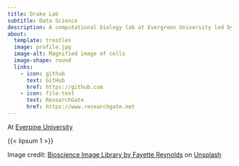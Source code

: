 ```yaml
---
title: Drake Lab
subtitle: Data Science
description: A computational biology lab at Evergreen University led by Soraya Drake
about: 
  template: trestles
  image: profile.jpg
  image-alt: Magnified image of cells
  image-shape: round
  links:
    - icon: github
      text: GitHub
      href: https://github.com
    - icon: file-text
      text: ResearchGate
      href: https://www.researchgate.net
---
```


At [Everpine University](#)

{{< lipsum 1 >}}

::: {.text-secondary}

Image credit: [Bioscience Image Library by Fayette Reynolds](https://unsplash.com/@berkshirecommunitycollege) on [Unsplash](https://unsplash.com/photos/potamogeton-leaf-magnification-vuZc14lngdk)
      
:::